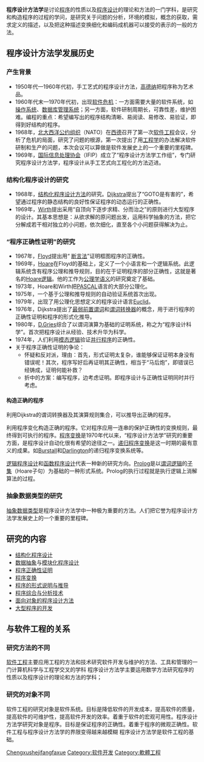 {{软件开发过程}}

'''程序设计方法学'''是讨论[[程序|程序]]的性质以及[[程序设计|程序设计]]的理论和方法的一门学科，是研究和构造程序的过程的学问，是研究关于问题的分析，环境的模拟，概念的获取，需求定义的描述，以及把这种描述变换细化和编码成机器可以接受的表示的一般的方法。

==程序设计方法学发展历史==
===产生背景===
*1950年代—1960年代初，手工艺式的程序设计方法，[[高德纳|高德纳]]把程序称为艺术品。
*1960年代末—1970年代初，出现[[软件危机|软件危机]]：一方面需要大量的软件系统，如[[操作系统|操作系统]]、[[数据库管理系统|数据库管理系统]]；另一方面，软件研制周期长，可靠性差，维护困难。编程的重点：希望编写出的程序结构清晰、易阅读、易修改、易验证，即得到好结构的程序。
*1968年，[[北大西洋公约组织|北大西洋公约组织]]（NATO）在[[西德|西德]]召开了第一次[[软件工程|软件工程]]会议，分析了危机的局面，研究了问题的根源，第一次提出了用[[工程学|工程学]]的办法解决软件研制和生产的问题，本次会议可以算做是软件发展史上的一个重要的里程碑。
*1969年，[[国际信息处理协会|国际信息处理协会]]（IFIP）成立了“程序设计方法学工作组”，专门研究程序设计方法学，程序设计从手工艺式向工程化的方法迈进。

===结构化程序设计的研究===
*1968年，[[结构化程序设计方法|结构化程序设计方法]]的研究。[[E·W·戴克斯特拉|Dijkstra]]提出了“GOTO是有害的”，希望通过程序的静态结构的良好性保证程序的动态运行的正确性。
*1969年，[[Niklaus_Wirth|Wirth]]提出采用“自顶向下逐步求精、分而治之”的原则进行大型程序的设计。其基本思想是：从欲求解的原问题出发，运用科学抽象的方法，把它分解成若干相对独立的小问题，依次细化，直至各个小问题获得解决为止。

===“程序正确性证明”的研究===
*1967年，[[Robert_W._Floyd|Floyd]]提出用“ [[断言法|断言法]]”证明框图程序的正确性。
*1969年，[[C._Antony_R._Hoare|Hoare]]在Floyd的基础上，定义了一个小语言和一个逻辑系统。此逻辑系统含有程序公理和推导规则，目的在于证明程序的部分正确性，这就是著名的[[Hoare逻辑|Hoare逻辑]]。他的工作为[[公理学语义|公理学语义]]的研究奠定了基础。 
*1973年，Hoare和Wirth把[[PASCAL|PASCAL]]语言的大部分公理化。
*1975年，一个基于公理和推导规则的自动验证系统首次出现。
*1979年，出现了用公理化思想定义的程序设计语言[[Euclid|Euclid]]。
*1976年，Dijkstra提出了[[最弱前置谓词|最弱前置谓词]]和[[谓词转换器|谓词转换器]]的概念，用于进行程序的正确性证明和程序的形式化推导。
*1980年，[[D.Gries|D.Gries]]综合了以谓词演算为基础的证明系统，称之为“程序设计科学”。首次把程序设计从经验、技术升华为科学。
*1974年，人们利用[[模态逻辑|模态逻辑]]验证[[并行程序|并行程序]]的正确性。
*关于程序正确性证明的争论：
**怀疑和反对派，理由：首先，形式证明太复杂，谁能够保证证明本身没有错误呢！其次，程序写好后再证明其正确性，相当于“马后炮”，即错误已经铸成，证明何能补救？
**折中的方案：编写程序，边考虑证明。即程序设计与正确性证明同时并行考虑。 
====构造正确的程序====
利用Dijkstra的谓词转换器及其演算规则集合，可以推导出正确的程序。

利用程序变化构造正确的程序。它对程序应用一连串的保护正确性的变换规则，最终得到可执行的程序。[[程序变换|程序变换]]是1970年代以来，“程序设计方法学”研究的重要方面，是程序设计自动化很有希望的途径之一。[[递归程序变换|递归程序变换]]是这一时期的最有意义的成果。如[[Burstall|Burstall]]和[[Darlington|Darlington]]的递归程序变换系统等。 

[[逻辑程序设计|逻辑程序设计]]和[[函数程序设计|函数程序设计]]代表一种新的研究方向。[[Prolog|Prolog]]是以[[谓词逻辑|谓词逻辑]]的[[子集|子集]]（Hoare子句）为基础的一种形式系统。Prolog的执行过程就是执行逻辑上消解算法的过程。

===抽象数据类型的研究===
[[抽象数据类型|抽象数据类型]]是程序设计方法学中一种极为重要的方法。人们把它誉为程序设计方法学发展史上的一个重要的里程碑。

==研究的内容==
*[[结构化程序设计|结构化程序设计]]
*[[数据抽象|数据抽象]]与[[模块化程序设计|模块化程序设计]]
*[[程序正确性证明|程序正确性证明]]
*[[程序变换|程序变换]]
*[[程序的形式说明与推导|程序的形式说明与推导]]
*[[程序综合与分析技术|程序综合与分析技术]]
*[[面向对象的程序设计方法|面向对象的程序设计方法]]
*[[大型程序的开发|大型程序的开发]]

==与软件工程的关系==
===研究方法的不同===
[[软件工程|软件工程]]主要应用工程的方法和技术研究软件开发与维护的方法、工具和管理的一门计算机科学与工程学交叉的学科 
程序设计方法学主要运用数学方法研究程序的性质以及程序设计的理论和方法的学科； 
===研究的对象不同===
软件工程的研究对象是软件系统。目标是降低软件的开发成本，提高软件的质量，提高软件的可维护性，提高软件开发的效率。着重于软件的宏观可用性。程序设计方法学研究对象是程序。目标是保证程序的正确性。着重于程序的微观正确性。软件工程与程序设计方法学的界限变得越来越模糊 
程序设计方法学是软件工程的基础。

[[Category:计算机编程|Chengxushejifangfaxue]]
[[Category:软件开发|Category:软件开发]]
[[Category:軟體工程|Category:軟體工程]]